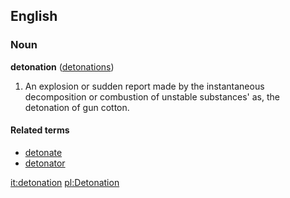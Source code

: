==English==
===Noun===
'''detonation''' ([[detonations]])

#An explosion or sudden report made by the instantaneous decomposition or combustion of unstable substances' as, the detonation of gun cotton.

====Related terms====
*[[detonate]]
*[[detonator]]

[[it:detonation]]
[[pl:Detonation]]